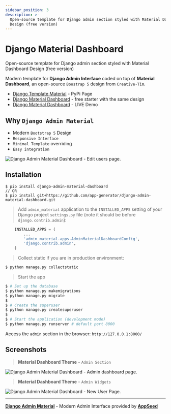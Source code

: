 ```yaml
---
sidebar_position: 3
description: >-
  Open-source template for Django admin section styled with Material Dashboard
  Design (free version)
---
```


# Django Material Dashboard

<SubHeading> Open-source template for Django admin section styled with Material Dashboard Design (free version)</SubHeading>

Modern template for **Django Admin Interface** coded on top of **Material Dashboard**, an open-source `Boostrap 5` design from `Creative-Tim`.

- [Django Template Material](https://pypi.org/project/django-admin-material-dashboard/) - PyPi Page
- [Django Material Dashboard](https://appseed.us/product/material-dashboard/django/) - free starter with the same design
- [Django Material Dashboard](https://django-material-dashboard.appseed-srv1.com/) - LIVE Demo

## Why `Django Admin Material`

- Modern `Bootstrap 5` Design
- `Responsive Interface`
- `Minimal Template` overriding
- `Easy integration`

![Django Admin Material Dashboard - Edit users page.](https://user-images.githubusercontent.com/51070104/169301658-6cf27993-c451-4cd4-9ffa-2968b8981167.png)

## Installation

```
$ pip install django-admin-material-dashboard
// OR
$ pip install git+https://github.com/app-generator/django-admin-material-dashboard.git
```

> Add `admin_material` application to the `INSTALLED_APPS` setting of your Django project `settings.py` file (note it should be before `django.contrib.admin`):

```python
    INSTALLED_APPS = (
        ...
        'admin_material.apps.AdminMaterialDashboardConfig',
        'django.contrib.admin',
    )
```

> Collect static if you are in production environment:

```bash
$ python manage.py collectstatic
```

> Start the app

```bash
$ # Set up the database
$ python manage.py makemigrations
$ python manage.py migrate
$
$ # Create the superuser
$ python manage.py createsuperuser
$
$ # Start the application (development mode)
$ python manage.py runserver # default port 8000
```

Access the `admin` section in the browser: `http://127.0.0.1:8000/`

## Screenshots

> **Material Dashboard Theme** - `Admin Section`

![Django Admin Material Dashboard - Admin dashboard page.](https://user-images.githubusercontent.com/51070104/196743760-6e0e1930-8233-421c-ac53-d65c273b00dc.png)

> **Material Dashboard Theme** - `Admin Widgets`

![Django Admin Material Dashboard - New User Page.](https://user-images.githubusercontent.com/51070104/196743821-2e140dd8-fe15-4615-9e9f-0467900b1a1b.png)

---

[**Django Admin Material**](https://github.com/app-generator/django-admin-material-dashboard) - Modern Admin Interface provided by [**AppSeed**](https://appseed.us/)
